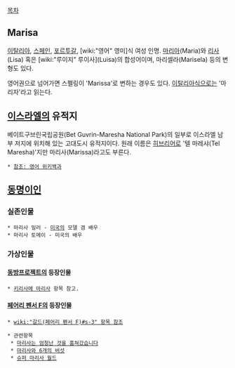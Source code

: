 [[목차]]
== Marisa ==
[[이탈리아]], [[스페인]], [[포르투갈]], [wiki:"영어" 영미]식 여성 인명. [[마리아]](Maria)와 [[리사]](Lisa) 혹은 [wiki:"루이지" 루이사](Luisa)의 합성어이며, 마리셀라(Marisela) 등의 변형도 있다.

영어권으로 넘어가면 스펠링이 'Marissa'로 변하는 경우도 있다. [[이탈리아]]식으로는 '마리자'라고 읽는다.

== [[이스라엘]]의 유적지 ==
베이트구브린국립공원(Bet Guvrin-Maresha National Park)의 일부로 이스라엘 남부 저지에 위치해 있는 고대도시 유적지이다. 원래 이름은 [[히브리어]]로 '텔 마레샤(Tel Maresha)'지만 마리사(Marissa)라고도 부른다.

 * [http://en.wikipedia.org/wiki/Maresha 참조: 영어 위키백과]

== [[동명이인]] ==
=== 실존인물 ===
 * 마리사 밀러 - [[미국]]의 모델 겸 배우
 * 마리사 토메이 - 미국의 배우

=== 가상인물 ===
==== [[동방프로젝트]]의 등장인물 ====
 * [[키리사메 마리사]] 항목 참고.
==== [[페어리 펜서 F]]의 등장인물 ====
 * [[wiki:"갈드(페어리 펜서 F)#s-3" 항목 참조]]

 * 관련항목
  * [[마리사는 엄청난 것을 훔쳐갔습니다]]
  * [[마리사와 6개의 버섯]]
  * [[슈퍼 마리사 월드]]

